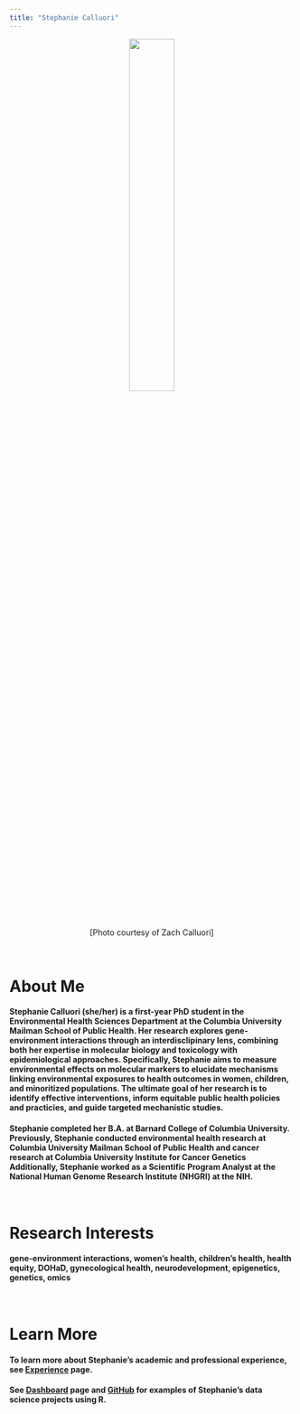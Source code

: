 ```yaml
---
title: "Stephanie Calluori"
---
```


<center>

<img src="images/headshot.jpg" style="width:40%">


[Photo courtesy of Zach Calluori]

</center>

<br>

# About Me

#### Stephanie Calluori (she/her) is a first-year PhD student in the Environmental Health Sciences Department at the Columbia University Mailman School of Public Health. Her research explores gene-environment interactions through an interdisclipinary lens, combining both her expertise in molecular biology and toxicology with epidemiological approaches. Specifically, Stephanie aims to measure environmental effects on molecular markers to elucidate mechanisms linking environmental exposures to health outcomes in women, children, and minoritized populations. The ultimate goal of her research is to identify effective interventions, inform equitable public health policies and practicies, and guide targeted mechanistic studies. 

#### Stephanie completed her B.A. at Barnard College of Columbia University. Previously, Stephanie conducted environmental health research at Columbia University Mailman School of Public Health and cancer research at Columbia University Institute for Cancer Genetics Additionally, Stephanie worked as a Scientific Program Analyst at the National Human Genome Research Institute (NHGRI) at the NIH.

<br>

# Research Interests

#### gene-environment interactions, women's health, children's health, health equity, DOHaD, gynecological health, neurodevelopment, epigenetics, genetics, omics

<br>

# Learn More

#### To learn more about Stephanie's academic and professional experience, see [Experience](about.html) page.

#### See [Dashboard](dashboard.html) page and [GitHub](http://github.com/stephaniecalluori/) for examples of Stephanie's data science projects using R.
